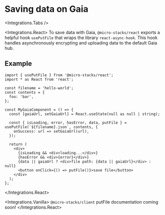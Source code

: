 
# Saving data on Gaia

<Integrations.Tabs />

<Integrations.React>
To save data with Gaia, `@micro-stacks/react` exports a helpful hook `usePutFile` that wraps the library `react-async-hook`.
This hook handles asynchronously encrypting and uploading data to the default Gaia hub.

## Example

```tsx
import { usePutFile } from '@micro-stacks/react';
import * as React from 'react';

const filename = 'hello-world';
const contents = {
  foo: 'bar',
};

const MyGaiaComponent = () => {
  const [gaiaUrl, setGaiaUrl] = React.useState(null as null | string);

  const { isLoading, error, hasError, data, putFile } = usePutFile(`${filename}.json`, contents, {
    onSuccess: url => setGaiaUrl(url),
  });

  return (
    <div>
      {isLoading && <div>loading...</div>}
      {hasError && <div>{error}</div>}
      {data || gaiaUrl ? <div>file path: {data || gaiaUrl}</div> : null}
      <button onClick={() => putFile()}>save file</button>
    </div>
  );
};
```
</Integrations.React>

<Integrations.Vanilla>
`@micro-stacks/client` putFile documentation coming soon!
</Integrations.React>
